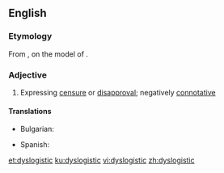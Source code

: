 ==English==

===Etymology===
From {{confix|dys|logistic|lang=en}}, on the model of {{term|eulogistic|lang=en}}.

===Adjective===
{{en-adj}}

# Expressing [[censure]] or [[disapproval]]; negatively [[connotative]]

====Translations====
{{trans-top|expressing censure or disapproval}}
* Bulgarian: {{t+|bg|неодобрителен|sc=Cyrl}}
{{trans-mid}}
* Spanish: {{t+|es|despectivo|m}}
{{trans-bottom}}

[[et:dyslogistic]]
[[ku:dyslogistic]]
[[vi:dyslogistic]]
[[zh:dyslogistic]]